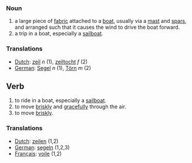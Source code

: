 ===Noun===
# a large piece of [[fabric]] attached to a [[boat]], usually via a [[mast]] and [[spar]]s, and arranged such that it causes the wind to drive the boat forward.
# a trip in a boat, especially a [[sailboat]].

===Translations===
*[[Dutch]]: [[zeil]] ''n'' (1), [[zeiltocht]] ''f'' (2)
*[[German]]: [[Segel]] ''n'' (1), [[Törn]] ''m'' (2)

==Verb==
# to ride in a boat, especially a [[sailboat]].
# to move [[briskly]] and [[gracefully]] through the air.
# to move [[briskly]].

===Translations===
*[[Dutch]]: [[zeilen]] (1,2)
*[[German]]: [[segeln]] (1,2,3)
*[[Français]]: [[voile]] (1,2)